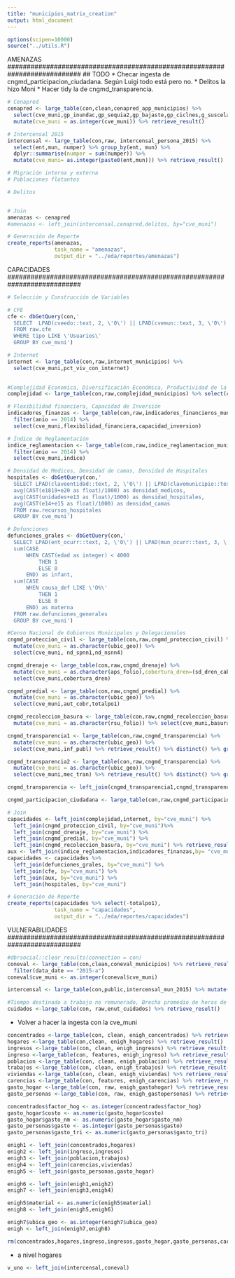 ```yaml
---
title: "municipios_matrix_creation"
output: html_document
---
```


```r
options(scipen=10000)
source("../utils.R")
```

###########################################################################
AMENAZAS
###########################################################################
## TODO
* Checar ingesta de cngmd_participacion_ciudadana. Según Luigi todo está pero no.
* Delitos la hizo Moni
* Hacer tidy la de cngmd_transparencia.

```r
# Cenapred 
cenapred <- large_table(con,clean,cenapred_app_municipios) %>%
  select(cve_muni,gp_inundac,gp_sequia2,gp_bajaste,gp_ciclnes,g_suscelad,gp_sismico,gp_tsunami) %>%  
  mutate(cve_muni = as.integer(cve_muni)) %>% retrieve_result()

# Intercensal 2015
intercensal <- large_table(con,raw, intercensal_persona_2015) %>%
  select(ent,mun, numper) %>% group_by(ent, mun) %>%
  dplyr::summarise(numper = sum(numper)) %>%
  mutate(cve_muni= as.integer(paste0(ent,mun))) %>% retrieve_result()

# Migración interna y externa
# Poblaciones flotantes

# Delitos


# Join
amenazas <- cenapred
#amenazas <- left_join(intercensal,cenapred,delitos, by="cve_muni")

# Generación de Reporte
create_reports(amenazas, 
               task_name = "amenazas", 
               output_dir = "../eda/reportes/amenazas")
```



###########################################################################
CAPACIDADES
###########################################################################

```r

# Selección y Construcción de Variables

# CFE 
cfe <- dbGetQuery(con,'
  SELECT  LPAD(cveedo::text, 2, \'0\') || LPAD(cvemun::text, 3, \'0\') as cve_muni, sum(num) as n_usuarios
  FROM raw.cfe
  WHERE tipo LIKE \'Usuarios\'
  GROUP BY cve_muni')

# Internet
internet <- large_table(con,raw,internet_municipios) %>% 
  select(cve_muni,pct_viv_con_internet)  
 

#Complejidad Economica, Diversificación Económica, Productividad de la tierra
complejidad <- large_table(con,raw,complejidad_municipios) %>% select(cve_muni, complejidad_2014)

# Flexibilidad financiera, Capacidad de Inversión
indicadores_finanzas <- large_table(con,raw,indicadores_financieros_municipios) %>%
  filter(anio == 2014) %>%
  select(cve_muni,flexibilidad_financiera,capacidad_inversion) 

# Índice de Reglamentación
indice_reglamentacion <- large_table(con,raw,indice_reglamentacion_municipios) %>% 
  filter(anio == 2014) %>%
  select(cve_muni,indice)

# Densidad de Medicos, Densidad de camas, Densidad de Hospitales
hospitales <- dbGetQuery(con,'
  SELECT LPAD(claveentidad::text, 2, \'0\') || LPAD(clavemunicipio::text, 3, \'0\') as cve_muni, 
  avg(CAST(e1819+e20 as float)/1000) as densidad_medicos, 
  avg(CAST(unidades+e13 as float)/1000) as densidad_hospitales, 
  avg(CAST(e14+e15 as float)/1000) as densidad_camas
  FROM raw.recursos_hospitales
  GROUP BY cve_muni')

# Defunciones
defunciones_grales <- dbGetQuery(con,'
  SELECT LPAD(ent_ocurr::text, 2, \'0\') || LPAD(mun_ocurr::text, 3, \'0\') as cve_muni, 
  sum(CASE 
      WHEN CAST(edad as integer) < 4000
          THEN 1 
          ELSE 0 
      END) as infant, 
  sum(CASE 
      WHEN causa_def LIKE \'O%\'
          THEN 1 
          ELSE 0 
      END) as materna
  FROM raw.defunciones_generales
  GROUP BY cve_muni')

#Censo Nacional de Gobiernos Municipales y Delegacionales
cngmd_proteccion_civil <- large_table(con,raw,cngmd_proteccion_civil) %>%
  mutate(cve_muni = as.character(ubic_geo)) %>%
  select(cve_muni, nd_spnn1,nd_nsnn4) 

cngmd_drenaje <- large_table(con,raw,cngmd_drenaje) %>%
  mutate(cve_muni = as.character(aps_folio),cobertura_dren=(sd_dren_cab+sd_dren_resto)/2)  %>%
  select(cve_muni,cobertura_dren)

cngmd_predial <- large_table(con,raw,cngmd_predial) %>%
  mutate(cve_muni = as.character(ubic_geo)) %>%
  select(cve_muni,aut_cobr,totalpo1)

cngmd_recoleccion_basura <- large_table(con,raw,cngmd_recoleccion_basura) %>%
  mutate(cve_muni = as.character(rsu_folio)) %>% select(cve_muni,basura_porcent_cab)

cngmd_transparencia1 <- large_table(con,raw,cngmd_transparencia) %>%
  mutate(cve_muni = as.character(ubic_geo)) %>%
  select(cve_muni,inf_publ) %>% retrieve_result() %>% distinct() %>% group_by_at(vars(inf_publ))%>% mutate(i = row_number()) %>% spread(cve_muni,inf_publ)

cngmd_transparencia2 <- large_table(con,raw,cngmd_transparencia) %>%
  mutate(cve_muni = as.character(ubic_geo)) %>%
  select(cve_muni,mec_tran) %>% retrieve_result() %>% distinct() %>% group_by_at(vars(mec_tran))%>% mutate(i = row_number()) %>% spread(mec_tran,cve_muni)

cngmd_transparencia <- left_join(cngmd_transparencia1,cngmd_transparencia2,by = 'cve_uni')

cngmd_participacion_ciudadana <- large_table(con,raw,cngmd_participacion_ciudadana)

# Join
capacidades <- left_join(complejidad,internet, by="cve_muni") %>%
  left_join(cngmd_proteccion_civil, by="cve_muni")%>%
  left_join(cngmd_drenaje, by="cve_muni") %>% 
  left_join(cngmd_predial, by="cve_muni") %>% 
  left_join(cngmd_recoleccion_basura, by="cve_muni") %>% retrieve_result()
aux <- left_join(indice_reglamentacion,indicadores_finanzas,by= "cve_muni") %>% retrieve_result()
capacidades <- capacidades %>%
  left_join(defunciones_grales, by="cve_muni") %>%
  left_join(cfe, by="cve_muni") %>%
  left_join(aux, by="cve_muni") %>%
  left_join(hospitales, by="cve_muni") 

# Generación de Reporte
create_reports(capacidades %>% select(-totalpo1), 
               task_name = "capacidades", 
               output_dir = "../eda/reportes/capacidades")
```

###########################################################################
VULNERABILIDADES
###########################################################################

```r
#dbrsocial::clear_results(connection = con)
coneval <- large_table(con,clean,coneval_municipios) %>% retrieve_result() %>%
  filter(data_date == "2015-a")
coneval$cve_muni <- as.integer(coneval$cve_muni)
```

```r
intercensal <- large_table(con,public,intercensal_mun_2015) %>% mutate(cve_muni= as.integer(paste0(ent,mun))) %>% retrieve_result()
```

```r
#Tiempo destinado a trabajo no remunerado, Brecha promedio de horas de trabajo de cuidados
cuidados <-large_table(con, raw,enut_cuidados) %>% retrieve_result()
```
* Volver a hacer la ingesta con la cve_muni

```r
concentrados <-large_table(con, clean, enigh_concentrados) %>% retrieve_result()
hogares <-large_table(con,clean, enigh_hogares) %>% retrieve_result()
ingresos <-large_table(con, clean, enigh_ingresos) %>% retrieve_result()
ingreso <-large_table(con, features, enigh_ingreso) %>% retrieve_result()
poblacion <-large_table(con, clean, enigh_poblacion) %>% retrieve_result()
trabajos <-large_table(con, clean, enigh_trabajos) %>% retrieve_result()
viviendas <-large_table(con, clean, enigh_viviendas) %>% retrieve_result()
carencias <-large_table(con, features, enigh_carencias) %>% retrieve_result()
gasto_hogar <-large_table(con, raw, enigh_gastohogar) %>% retrieve_result()
gasto_personas <-large_table(con, raw, enigh_gastopersonas) %>% retrieve_result()

concentrados$factor_hog <- as.integer(concentrados$factor_hog)
gasto_hogar$costo <- as.numeric(gasto_hogar$costo)
gasto_hogar$gasto_nm <- as.numeric(gasto_hogar$gasto_nm)
gasto_personas$gasto <- as.integer(gasto_personas$gasto)
gasto_personas$gasto_tri <- as.numeric(gasto_personas$gasto_tri)

enigh1 <- left_join(concentrados,hogares) 
enigh2 <- left_join(ingreso,ingresos) 
enigh3 <- left_join(poblacion,trabajos) 
enigh4 <- left_join(carencias,viviendas) 
enigh5 <- left_join(gasto_personas,gasto_hogar) 

enigh6 <- left_join(enigh1,enigh2)
enigh7 <- left_join(enigh3,enigh4)

enigh5$material <- as.numeric(enigh5$material)
enigh8 <- left_join(enigh5,enigh6)

enigh7$ubica_geo <- as.integer(enigh7$ubica_geo)
enigh <- left_join(enigh7,enigh8)

rm(concentrados,hogares,ingreso,ingresos,gasto_hogar,gasto_personas,carencias,viviendas,trabajos,poblacion,enigh1,enigh2,enigh3,enigh4,enigh5,enigh6,enigh7,enigh8)
```
* a nivel hogares

```r
v_uno <- left_join(intercensal,coneval)
```